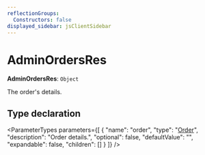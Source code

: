 ```yaml
---
reflectionGroups:
  Constructors: false
displayed_sidebar: jsClientSidebar
---
```



# AdminOrdersRes

 **AdminOrdersRes**: `Object`

The order's details.

## Type declaration

<ParameterTypes parameters={[
  {
    "name": "order",
    "type": "[Order](../classes/js_client.internal.Order.mdx)",
    "description": "Order details.",
    "optional": false,
    "defaultValue": "",
    "expandable": false,
    "children": []
  }
]} />
